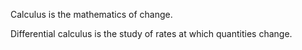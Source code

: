 Calculus is the mathematics of change.

Differential calculus is the study of rates at which quantities change.